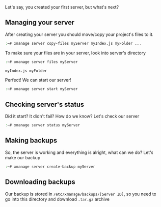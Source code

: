  Let's say, you created your first server, but what's next?

 ## Managing your server 
After creating your server you should move/copy your project's files to it. 
```bash 
:~# xmanage server copy-files myServer myIndex.js myFolder ... 
```
To make sure your files are in your server, look into server's directory

```bash 
:~# xmanage server files myServer

myIndex.js myFolder
```
Perfect! We can start our server!
```bash
:~# xmanage server start myServer
```

## Checking server's status

Did it start? It didn't fail? How do we know? Let's check our server

```bash
:~# xmanage server status myServer
```

## Making backups

So, the server is working and everything is alright, what can we do? Let's make our backup

```bash
:~# xmanage server create-backup myServer
```

## Downloading backups
Our backup is stored in `/etc/xmanage/backups/[Server ID]`, so you need to go into this directory and download `.tar.gz` archive